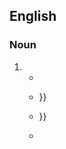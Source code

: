 {{also|pearl necklace}}
==English==

{{rfd|en}}
===Noun===
{{head|en|noun}}

# {{alternative form of|en|pearl necklace|pearl necklace|nodot=1}}
#* {{quote-text|en|year=1801|title=The Annual Register, or a View of the History, Politics, and Literature, For the Year 1800|page=411|passage=On the walls are sculptured caskets, screens, '''pearl-necklaces''', perfume-pots, strong boxes, and hoods enriched with precious stones.}}
#* {{quote-text|en|year=1823|author=Sir William Gell|title=Narrative of a Journey in the Morea|page=398|passage=A very profligate Turk of my acquaintance, to whom I once gave, because it caught his eye when he came to present me with a hare, a false '''pearl-necklace''' for his wife, {{...}}}}
#* {{quote-text|en|year=2019|author=Barbara Barrow|title=Science, Language, and Reform in Victorian Poetry|passage=As Vivien explains, <br>this rhyme <br>Is like the fair '''pearl-necklace''' of the Queen, <br>That burst in dancing, and the pearls were spilt; {{...}}}}
#* {{quote-text|en|year=?|author=Sachin Sinhal|title=Queen Durgavati|passage=Ramcheri presented her '''pearl-necklace''' to the subjects and got a pond constructed, which was called 'Cheri Tal'.}}